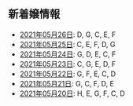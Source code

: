 新着嬢情報
----

- [2021年05月26日](/new/2021-05-26): D, G, C, E, F
- [2021年05月25日](/new/2021-05-25): C, E, F, D, G
- [2021年05月24日](/new/2021-05-24): G, D, E, C, F
- [2021年05月23日](/new/2021-05-23): C, G, E, D, F
- [2021年05月22日](/new/2021-05-22): G, F, E, C, D
- [2021年05月21日](/new/2021-05-21): G, C, F, D, E
- [2021年05月20日](/new/2021-05-20): H, E, G, F, C, D
